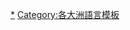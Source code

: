 <!---
For consistency, the name of this and similar categories use country/continent/regional names rather than adjectives or adjectivals, as some of these adjectives and adjectivals are less than straightforward (see [[List_of_adjectival_forms_of_place_names|List of adjectival forms of place names]]).
---->
{{template category
|type   = navbox
|topic  = the [[:en:languages_of_South_America|南美洲諸語言]]
|portal = 
}}


[[Category:南美洲模板|*]]
[[Category:各大洲語言模板|Category:各大洲語言模板]]